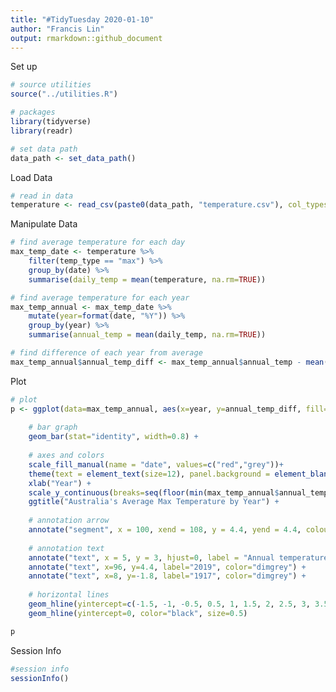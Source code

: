 ```yaml
---
title: "#TidyTuesday 2020-01-10"
author: "Francis Lin"
output: rmarkdown::github_document
---
```


Set up

```r
# source utilities
source("../utilities.R")

# packages
library(tidyverse)
library(readr)

# set data path
data_path <- set_data_path()
```

Load Data

```r
# read in data
temperature <- read_csv(paste0(data_path, "temperature.csv"), col_types=cols(date = col_date(format="%Y-%m-%d")))
```

Manipulate Data

```r
# find average temperature for each day
max_temp_date <- temperature %>%
    filter(temp_type == "max") %>%
    group_by(date) %>% 
    summarise(daily_temp = mean(temperature, na.rm=TRUE))

# find average temperature for each year
max_temp_annual <- max_temp_date %>%
    mutate(year=format(date, "%Y")) %>%
    group_by(year) %>%
    summarise(annual_temp = mean(daily_temp, na.rm=TRUE))

# find difference of each year from average
max_temp_annual$annual_temp_diff <- max_temp_annual$annual_temp - mean(max_temp_annual[which(max_temp_annual$year %in% c(1960, 1961)),]$annual_temp)
```

Plot

```r
# plot
p <- ggplot(data=max_temp_annual, aes(x=year, y=annual_temp_diff, fill=factor(ifelse(year==2019,"Highlighted","Normal")))) +
    
    # bar graph
    geom_bar(stat="identity", width=0.8) +
    
    # axes and colors
    scale_fill_manual(name = "date", values=c("red","grey"))+
    theme(text = element_text(size=12), panel.background = element_blank(), panel.grid.major = element_blank(), axis.title.y=element_blank(), axis.text.x=element_blank(), axis.ticks.x=element_blank(), axis.ticks.y=element_blank(), legend.position="none") +
    xlab("Year") + 
    scale_y_continuous(breaks=seq(floor(min(max_temp_annual$annual_temp_diff)), ceiling(max(max_temp_annual$annual_temp_diff)), by=1), labels=function(x) {ifelse(x>=0, paste0("+", x, "°C"), paste0(x, "°C"))}) + 
    ggtitle("Australia's Average Max Temperature by Year") +
    
    # annotation arrow
    annotate("segment", x = 100, xend = 108, y = 4.4, yend = 4.4, colour = "red", size=0.5, alpha=1, arrow=arrow(length = unit(0.1, "inches"))) + 
    
    # annotation text
    annotate("text", x = 5, y = 3, hjust=0, label = "Annual temperature above or below\nthe 1960-1961 average", color="dimgrey") + 
    annotate("text", x=96, y=4.4, label="2019", color="dimgrey") + 
    annotate("text", x=8, y=-1.8, label="1917", color="dimgrey") + 
    
    # horizontal lines
    geom_hline(yintercept=c(-1.5, -1, -0.5, 0.5, 1, 1.5, 2, 2.5, 3, 3.5, 4), color="white", size=0.5) + 
    geom_hline(yintercept=0, color="black", size=0.5)

p
```

Session Info

```r
#session info
sessionInfo()
```

